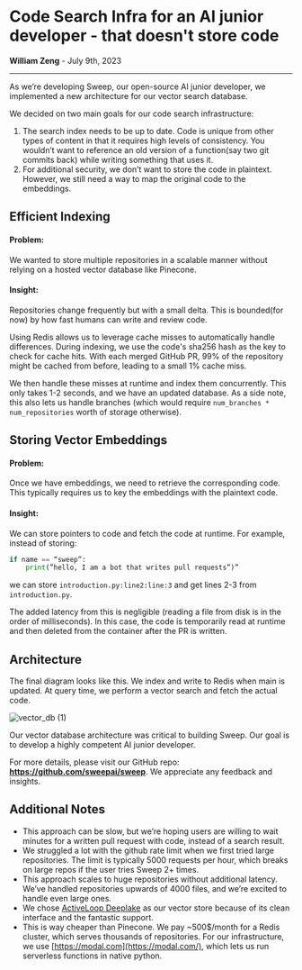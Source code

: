 # **Code Search Infra for an AI junior developer - that doesn't store code**

**William Zeng** - July 9th, 2023

---

As we’re developing Sweep, our open-source AI junior developer, we implemented a new architecture for our vector search database.

We decided on two main goals for our code search infrastructure:

1. The search index needs to be up to date. Code is unique from other types of content in that it requires high levels of consistency. You wouldn’t want to reference an old version of a function(say two git commits back) while writing something that uses it.
2. For additional security, we don’t want to store the code in plaintext. However, we still need a way to map the original code to the embeddings.

## **Efficient Indexing**

#### Problem:
We wanted to store multiple repositories in a scalable manner without relying on a hosted vector database like Pinecone.

#### Insight:
Repositories change frequently but with a small delta. This is bounded(for now) by how fast humans can write and review code.

Using Redis allows us to leverage cache misses to automatically handle differences. During indexing, we use the code's sha256 hash as the key to check for cache hits. With each merged GitHub PR, 99% of the repository might be cached from before, leading to a small 1% cache miss.

We then handle these misses at runtime and index them concurrently. This only takes 1-2 seconds, and we have an updated database. As a side note, this also lets us handle branches (which would require `num_branches * num_repositories` worth of storage otherwise).

## **Storing Vector Embeddings**

#### Problem:
Once we have embeddings, we need to retrieve the corresponding code. This typically requires us to key the embeddings with the plaintext code.

#### Insight:
We can store pointers to code and fetch the code at runtime.
For example, instead of storing:
```python
if name == “sweep”:
    print(”hello, I am a bot that writes pull requests”)”
```
we can store `introduction.py:line2:line:3` and get lines 2-3 from `introduction.py`.

The added latency from this is negligible (reading a file from disk is in the order of milliseconds). In this case, the code is temporarily read at runtime and then deleted from the container after the PR is written.

## **Architecture**
The final diagram looks like this. We index and write to Redis when main is updated. At query time, we perform a vector search and fetch the actual code.

![vector_db (1)](https://github.com/sweepai/sweep/assets/44910023/b2a7a2d2-7880-4553-b233-5aa68fd6f14d)

Our vector database architecture was critical to building Sweep. Our goal is to develop a highly competent AI junior developer.

For more details, please visit our GitHub repo: **https://github.com/sweepai/sweep**. We appreciate any feedback and insights.

## **Additional Notes**

- This approach can be slow, but we’re hoping users are willing to wait minutes for a written pull request with code, instead of a search result.
- We struggled a lot with the github rate limit when we first tried large repositories. The limit is typically 5000 requests per hour, which breaks on large repos if the user tries Sweep 2+ times.
- This approach scales to huge repositories without additional latency. We’ve handled repositories upwards of 4000 files, and we’re excited to handle even large ones.
- We chose [ActiveLoop Deeplake](https://docs.deeplake.ai/en/latest/index.html) as our vector store because of its clean interface and the fantastic support.
- This is way cheaper than Pinecone. We pay ~500$/month for a Redis cluster, which serves thousands of repositories. For our infrastructure, we use [https://modal.com](https://modal.com/), which lets us run serverless functions in native python.
<style>{`
  pre {
    white-space: pre-wrap !important;
    word-wrap: break-word !important;
  }
  code {
    white-space: pre-wrap !important;
  }
`}</style>
